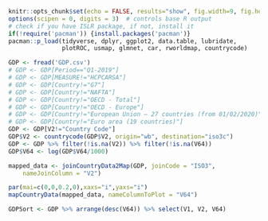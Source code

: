 ```r
knitr::opts_chunk$set(echo = FALSE, results="show", fig.width=9, fig.height=6, warning=FALSE)
options(scipen = 0, digits = 3)  # controls base R output
# check if you have ISLR package, if not, install it
if(!require('pacman')) {install.packages('pacman')}
pacman::p_load(tidyverse, dplyr, ggplot2, data.table, lubridate,
               plotROC, usmap, glmnet, car, rworldmap, countrycode)
```

```r
GDP <- fread('GDP.csv')
# GDP <- GDP[Period=="Q1-2019"]
# GDP <- GDP[MEASURE!="HCPCARSA"]
# GDP <- GDP[Country!="G7"]
# GDP <- GDP[Country!="NAFTA"]
# GDP <- GDP[Country!="OECD - Total"]
# GDP <- GDP[Country!="OECD - Europe"]
# GDP <- GDP[Country!="European Union – 27 countries (from 01/02/2020)"]
# GDP <- GDP[Country!="Euro area (19 countries)"]
GDP <- GDP[V2!="Country Code"]
GDP$V2 <- countrycode(GDP$V2, origin="wb", destination="iso3c")
GDP <- GDP %>% filter(!is.na(V2)) %>% filter(!is.na(V64))
GDP$V64 <- log(GDP$V64/1000)

mapped_data <- joinCountryData2Map(GDP, joinCode = "ISO3", 
    nameJoinColumn = "V2")

par(mai=c(0,0,0.2,0),xaxs="i",yaxs="i")
mapCountryData(mapped_data, nameColumnToPlot = "V64")

GDPSort <- GDP %>% arrange(desc(V64)) %>% select(V1, V2, V64)
```